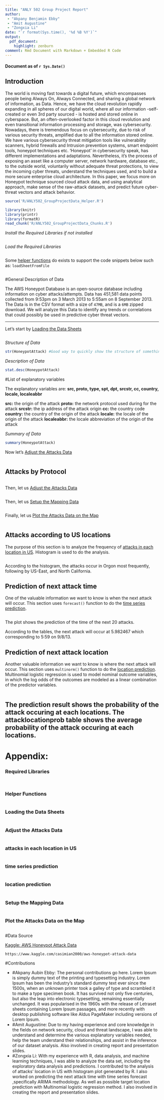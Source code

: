 ```yaml
---
title: "ANLY 502 Group Project Report"
author:
 - "Akpany Benjamin Ebby"
 - "Amit Augustine"
 - "Zongxia Li"
date: "`r format(Sys.time(), '%d %B %Y')`"
output:
  pdf_document:
    highlight: zenburn
comment: Rmd Document with Markdown + Embedded R Code
---
```


#### Document as of `r Sys.Date()`

## Introduction

The world is moving fast towards a digital future, which encompasses people being Always On, Always Connected, and sharing a global network of information, as Data. Hence, we have the cloud revolution rapidly expanding in all spheres of our digital world, where all our information -self-created or even 3rd party sourced - is hosted and stored online in cyberspace. 
But, an often-overlooked factor in this cloud revolution and even transitional information processing and storage, was cybersecurity. 
Nowadays, there is tremendous focus on cybersecurity, due to risk of various security threats, amplified due to all the information stored online. We have various cybersecurity threat mitigation tools like vulnerability scanners, hybrid firewalls and Intrusion prevention systems, smart endpoint tools, honeypot techniques etc.
'Honeypot' in cybersecurity speak, has different implementations and adaptations. Nevertheless, it's the process of exposing an asset like a computer server, network hardware, database etc., to the outside world, voluntarily without adequate threat protections, to view the incoming cyber threats, understand the techniques used, and to build a more secure enterprise cloud architecture.
In this paper, we focus more on Honeypot technique sourced cloud attack data, and using analytical approach, make sense of the raw-attack datasets, and predict future cyber-threat vectors and attack behavior.


```r

source('R/ANLY502_GroupProjectData_Helper.R')

```

```r

library(knitr)
library(printr)
library(formatR)
read_chunk('R/ANLY502_GroupProjectData_Chunks.R')

```

*Install the Required Libraries if not installed*
```r
```

*Load the Required Libraries*
```r
```

Some [helper functions] do exists to support the code snippets below such as: ```loadSheetFromFile```

```r
```

#General Description of Data

The AWS Honeypot Database is an open-source database including information on cyber attacks/attempts.
Data has 451,581 data points collected from 9:53pm on 3 March 2013 to 5:55am on 8 September 2013.
The Data is in the CSV format with a size of ```47MB```, and is a ```6MB``` zipped download.
We will analyze this Data to identify any trends or correlations that could possibly be used in predictive cyber threat vectors.

---

Let's start by [Loading the Data Sheets]

```r
```

*Structure of Data*

```r
str(HoneypotAttack) #Good way to quickly show the structure of something
```

*Description of Data*

```r
stat.desc(HoneypotAttack)
```

#List of explanatory variables

The explanatory variables are:	**src,	proto, type, spt, dpt, srcstr, cc, country, locale, localeabbr**

__src:__ the origin of the attack
__proto:__ the network protocol used during for the attack
__srcstr:__ the ip address of the attack origin
__cc:__ the country code
__country:__ the country of the origin of the attack
__locale:__ the locale of the origin of the attack
__localeabbr:__ the locale abbreviation of the origin of the attack

*Summary of Data*

```r
summary(HoneypotAttack)
```

Now let's [Adjust the Attacks Data]
```r
```

## Attacks by Protocol

```r
```

Then, let us [Adjust the Attacks Data]

```r
```

Then, let us [Setup the Mapping Data]

```r
```

Finally, let us [Plot the Attacks Data on the Map]

```r
``` 

## Attacks according to US locations

The purpose of this section is to analyze the frequency of [attacks in each location in US]. Histogram is used to do the analysis.

```r
```
According to the histogram, the attacks occur in Orgon most frequently, following by US-East, and North California.

## Prediction of next attack time

One of the valuable information we want to know is when the next attack will occur. This section uses `forecast()` function to do the [time series prediction]. 

```r
```
The plot shows the prediction of the time of the next 20 attacks.

According to the tables, the next attack will occur at 5.982467 which corresponding to 5:59 on 9/8/13. 

## Prediction of next attack location

Another valuable information we want to know is where the next attack will occur. This section uses `multinorm()` function to do the [location prediction]. Multinomial logistic regression is used to model nominal outcome variables, in which the log odds of the outcomes are modeled as a linear combination of the predictor variables. 
```r
```
The prediction result shows the probability of the attack occuring at each locations. The attacklocationprob table shows the average probability of the attack occuring at each locations.
---

# Appendix:

### Required Libraries

```r
```

```r
```

### Helper Functions

```r
```

### Loading the Data Sheets

```r
```

### Adjust the Attacks Data

```r
```

### attacks in each location in US
```r
```

### time series prediction
```r
```

### location prediction
```r
```

### Setup the Mapping Data

```r
```

### Plot the Attacks Data on the Map

```r
```

#Data Source

[Kaggle: AWS Honeypot Attack Data](https://www.kaggle.com/casimian2000/aws-honeypot-attack-data)
```
https://www.kaggle.com/casimian2000/aws-honeypot-attack-data
```

#Contributions

- #Akpany Aubin Ebby:
The personal contributions go here. Lorem Ipsum is simply dummy text of the printing and typesetting industry. Lorem Ipsum has been the industry's standard dummy text ever since the 1500s, when an unknown printer took a galley of type and scrambled it to make a type specimen book. It has survived not only five centuries, but also the leap into electronic typesetting, remaining essentially unchanged. It was popularised in the 1960s with the release of Letraset sheets containing Lorem Ipsum passages, and more recently with desktop publishing software like Aldus PageMaker including versions of Lorem Ipsum.
- #Amit Augustine: 
Due to my having experience and core knowledge in the fields on network security, cloud and threat landscape, I was able to understand and determine the various explanatory variables needed, help the team understand their relationships, and assist in the inference of our dataset analysis. Also involved in creating report and presentation slides.
- #Zongxia Li:
With my experience with R, data analysis, and machine learning techniques, I was able to analyze the data set, including the exploratory data analysis and predictions. I contributed to the analysis of attacks’ location in US with histogram plot generated by R. I also worked on predicting the next attack time with time series forecast ,specifically ARIMA methodology. As well as possible target location prediction with Multinomial logistic regression method. I also involved in creating the report and presentation slides.
